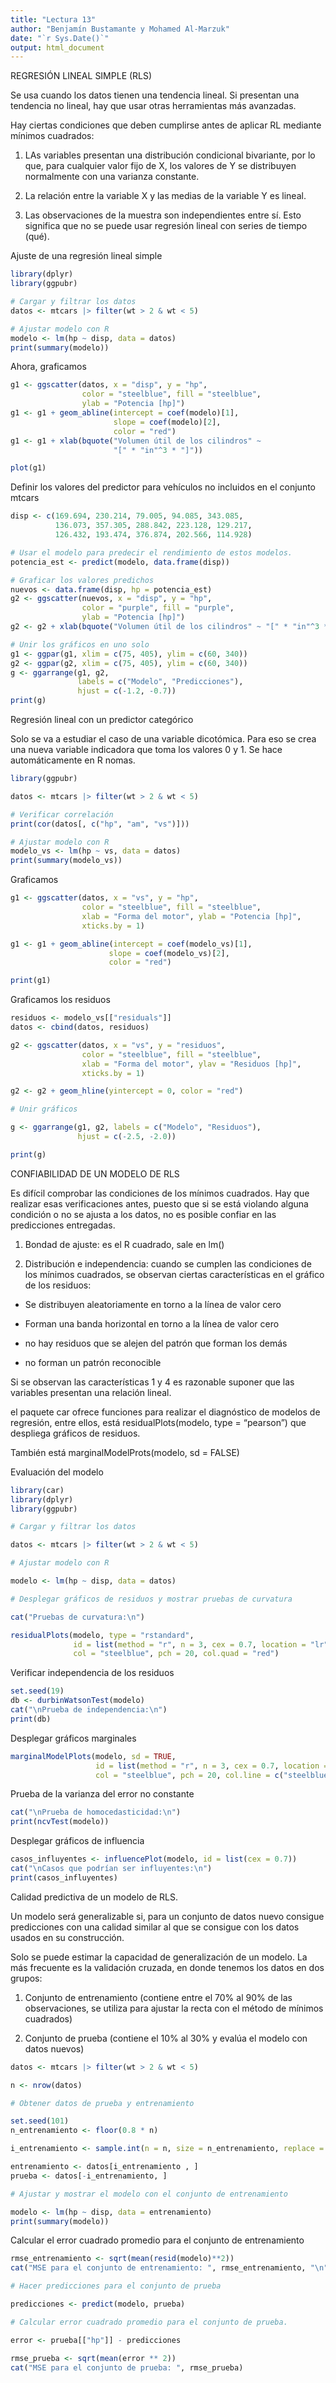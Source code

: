 ```yaml
---
title: "Lectura 13"
author: "Benjamín Bustamante y Mohamed Al-Marzuk"
date: "`r Sys.Date()`"
output: html_document
---
```


REGRESIÓN LINEAL SIMPLE (RLS)

Se usa cuando los datos tienen una tendencia lineal. Si presentan una tendencia no lineal, hay que usar otras herramientas más avanzadas.

Hay ciertas condiciones que deben cumplirse antes de aplicar RL mediante mínimos cuadrados:

1) LAs variables presentan una distribución condicional bivariante, por lo que, para cualquier valor fijo de X, los valores de Y se distribuyen normalmente con una varianza constante.

2) La relación entre la variable X y las medias de la variable Y es lineal.

3) Las observaciones de la muestra son independientes entre sí. Esto significa que no se puede usar regresión lineal con series de tiempo (qué).

Ajuste de una regresión lineal simple

```r

library(dplyr)
library(ggpubr)

# Cargar y filtrar los datos
datos <- mtcars |> filter(wt > 2 & wt < 5)

# Ajustar modelo con R
modelo <- lm(hp ~ disp, data = datos)
print(summary(modelo))
```
Ahora, graficamos

```r
g1 <- ggscatter(datos, x = "disp", y = "hp",
                color = "steelblue", fill = "steelblue",
                ylab = "Potencia [hp]")
g1 <- g1 + geom_abline(intercept = coef(modelo)[1],
                       slope = coef(modelo)[2],
                       color = "red")
g1 <- g1 + xlab(bquote("Volumen útil de los cilindros" ~ 
                       "[" * "in"^3 * "]"))

plot(g1)
```

Definir los valores del predictor para vehículos no incluidos en el conjunto mtcars
```r
disp <- c(169.694, 230.214, 79.005, 94.085, 343.085,
          136.073, 357.305, 288.842, 223.128, 129.217,
          126.432, 193.474, 376.874, 202.566, 114.928)

# Usar el modelo para predecir el rendimiento de estos modelos.
potencia_est <- predict(modelo, data.frame(disp))

# Graficar los valores predichos
nuevos <- data.frame(disp, hp = potencia_est)
g2 <- ggscatter(nuevos, x = "disp", y = "hp",
                color = "purple", fill = "purple",
                ylab = "Potencia [hp]")
g2 <- g2 + xlab(bquote("Volumen útil de los cilindros" ~ "[" * "in"^3 * "]"))

# Unir los gráficos en uno solo
g1 <- ggpar(g1, xlim = c(75, 405), ylim = c(60, 340))
g2 <- ggpar(g2, xlim = c(75, 405), ylim = c(60, 340))
g <- ggarrange(g1, g2,
               labels = c("Modelo", "Predicciones"),
               hjust = c(-1.2, -0.7))
print(g)
```

Regresión lineal con un predictor categórico

Solo se va a estudiar el caso de una variable dicotómica. Para eso se crea una nueva variable indicadora que toma los valores 0 y 1. Se hace automáticamente en R nomas.

```r
library(ggpubr)

datos <- mtcars |> filter(wt > 2 & wt < 5)

# Verificar correlación
print(cor(datos[, c("hp", "am", "vs")]))

# Ajustar modelo con R
modelo_vs <- lm(hp ~ vs, data = datos)
print(summary(modelo_vs))

```
Graficamos
```r
g1 <- ggscatter(datos, x = "vs", y = "hp",
                color = "steelblue", fill = "steelblue",
                xlab = "Forma del motor", ylab = "Potencia [hp]",
                xticks.by = 1)

g1 <- g1 + geom_abline(intercept = coef(modelo_vs)[1],
                      slope = coef(modelo_vs)[2],
                      color = "red")

print(g1)

```
Graficamos los residuos

```r
residuos <- modelo_vs[["residuals"]]
datos <- cbind(datos, residuos)

g2 <- ggscatter(datos, x = "vs", y = "residuos",
                color = "steelblue", fill = "steelblue",
                xlab = "Forma del motor", ylav = "Residuos [hp]",
                xticks.by = 1)

g2 <- g2 + geom_hline(yintercept = 0, color = "red")

# Unir gráficos

g <- ggarrange(g1, g2, labels = c("Modelo", "Residuos"),
               hjust = c(-2.5, -2.0))

print(g)

```
CONFIABILIDAD DE UN MODELO DE RLS

Es difícil comprobar las condiciones de los mínimos cuadrados. Hay que realizar esas verificaciones antes, puesto que si se está violando alguna condición o no se ajusta a los datos, no es posible confiar en las predicciones entregadas.

1) Bondad de ajuste: es el R cuadrado, sale en lm()

2) Distribución e independencia: cuando se cumplen las condiciones de los mínimos cuadrados, se observan ciertas características en el gráfico de los residuos:

- Se distribuyen aleatoriamente en torno a la línea de valor cero

- Forman una banda horizontal en torno a la línea de valor cero

- no hay residuos que se alejen del patrón que forman los demás

- no forman un patrón reconocible

Si se observan las características 1 y 4 es razonable suponer que las variables presentan una relación lineal.

el paquete car ofrece funciones para realizar el diagnóstico de modelos de regresión, entre ellos, está residualPlots(modelo, type = "pearson") que despliega gráficos de residuos.

También está marginalModelProts(modelo, sd = FALSE)

Evaluación del modelo

```r
library(car)
library(dplyr)
library(ggpubr)

# Cargar y filtrar los datos

datos <- mtcars |> filter(wt > 2 & wt < 5)

# Ajustar modelo con R

modelo <- lm(hp ~ disp, data = datos)

# Desplegar gráficos de residuos y mostrar pruebas de curvatura

cat("Pruebas de curvatura:\n")

residualPlots(modelo, type = "rstandard",
              id = list(method = "r", n = 3, cex = 0.7, location = "lr"),
              col = "steelblue", pch = 20, col.quad = "red")

```

Verificar independencia de los residuos
```r
set.seed(19)
db <- durbinWatsonTest(modelo)
cat("\nPrueba de independencia:\n")
print(db)
```

Desplegar gráficos marginales
```r
marginalModelPlots(modelo, sd = TRUE,
                   id = list(method = "r", n = 3, cex = 0.7, location = "lr"),
                   col = "steelblue", pch = 20, col.line = c("steelblue", "red"))
```

Prueba de la varianza del error no constante

```r
cat("\nPrueba de homocedasticidad:\n")
print(ncvTest(modelo))
```

Desplegar gráficos de influencia
```r
casos_influyentes <- influencePlot(modelo, id = list(cex = 0.7))
cat("\nCasos que podrían ser influyentes:\n")
print(casos_influyentes)
```


Calidad predictiva de un modelo de RLS.

Un modelo será generalizable si, para un conjunto de datos nuevo consigue predicciones con una calidad similar al que se consigue con los datos usados en su construcción.

Solo se puede estimar la capacidad de generalización de un modelo. La más frecuente es la validación cruzada, en donde tenemos los datos en dos grupos:

1) Conjunto de entrenamiento (contiene entre el 70% al 90% de las observaciones, se utiliza para ajustar la recta con el método de mínimos cuadrados)

2) Conjunto de prueba (contiene el 10% al 30% y evalúa el modelo con datos nuevos)

```r

datos <- mtcars |> filter(wt > 2 & wt < 5)

n <- nrow(datos)

# Obtener datos de prueba y entrenamiento

set.seed(101)
n_entrenamiento <- floor(0.8 * n)

i_entrenamiento <- sample.int(n = n, size = n_entrenamiento, replace = FALSE)

entrenamiento <- datos[i_entrenamiento , ]
prueba <- datos[-i_entrenamiento, ]

# Ajustar y mostrar el modelo con el conjunto de entrenamiento

modelo <- lm(hp ~ disp, data = entrenamiento)
print(summary(modelo))

```
Calcular el error cuadrado promedio para el conjunto de entrenamiento

```r
rmse_entrenamiento <- sqrt(mean(resid(modelo)**2))
cat("MSE para el conjunto de entrenamiento: ", rmse_entrenamiento, "\n")

# Hacer predicciones para el conjunto de prueba

predicciones <- predict(modelo, prueba)

# Calcular error cuadrado promedio para el conjunto de prueba.

error <- prueba[["hp"]] - predicciones

rmse_prueba <- sqrt(mean(error ** 2))
cat("MSE para el conjunto de prueba: ", rmse_prueba)

```










